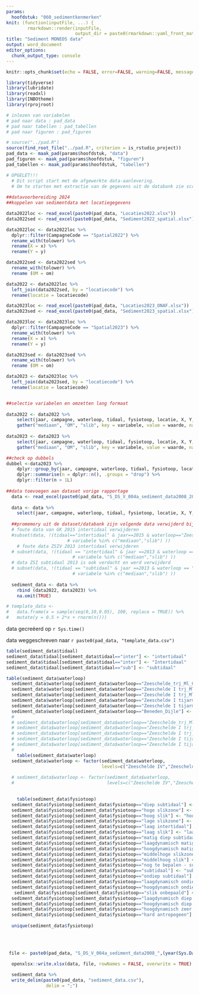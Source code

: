 ```yaml
---
params:
  hoofdstuk: "060_sedimentkenmerken"
knit: (function(inputFile, ...) {
        rmarkdown::render(inputFile,
                          output_dir = paste0(rmarkdown::yaml_front_matter(inputFile)$params$hoofdstuk, "/output"))})
title: "Sediment MONEOS data"
output: word_document
editor_options: 
  chunk_output_type: console
---
```



```r

knitr::opts_chunk$set(echo = FALSE, error=FALSE, warning=FALSE, message=FALSE, cache=FALSE, fig.showtext = TRUE, dpi = 300)

```



```r

library(tidyverse)
library(lubridate)
library(readxl)
library(INBOtheme)
library(rprojroot)


```


```r

# inlezen van variabelen
# pad naar data : pad_data
# pad naar tabellen : pad_tabellen
# pad naar figuren : pad_figuren

# source("../pad.R")
source(find_root_file("../pad.R", criterion = is_rstudio_project))
pad_data <- maak_pad(params$hoofdstuk, "data")
pad_figuren <- maak_pad(params$hoofdstuk, "figuren")
pad_tabellen <- maak_pad(params$hoofdstuk, "tabellen")

```


```r

# OPGELET!!!
  # Dit script start met de afgewerkte data-aanlevering.
  # Om te starten met extractie van de gegevens uit de databank zie script 2017
  
##datavoorbereiding 2024
##koppelen van sedimentdata met locatiegegevens

data2022loc <- read_excel(paste0(pad_data, "Locaties2022.xlsx"))
data2022sed <- read_excel(paste0(pad_data, "Sediment2022_spatial.xlsx"))

data2022loc <- data2022loc %>% 
  dplyr::filter(CampagneCode == "Spatial2022") %>% 
  rename_with(tolower) %>% 
  rename(X = x) %>% 
  rename(Y = y)

data2022sed <- data2022sed %>% 
  rename_with(tolower) %>% 
  rename (OM = om)

data2022 <- data2022loc %>% 
  left_join(data2022sed, by = "locatiecode") %>% 
  rename(locatie = locatiecode)

data2023loc <- read_excel(paste0(pad_data, "Locaties2023_ONAF.xlsx"))
data2023sed <- read_excel(paste0(pad_data, "Sediment2023_spatial.xlsx"))

data2023loc <- data2023loc %>% 
  dplyr::filter(CampagneCode == "Spatial2023") %>% 
  rename_with(tolower) %>% 
  rename(X = x) %>% 
  rename(Y = y)

data2023sed <- data2023sed %>% 
  rename_with(tolower) %>% 
  rename (OM = om)

data2023 <- data2023loc %>% 
  left_join(data2023sed, by = "locatiecode") %>% 
  rename(locatie = locatiecode)


##selectie variabelen en omzetten lang formaat
 
data2022 <- data2022 %>% 
    select(jaar, campagne, waterloop, tidaal, fysiotoop, locatie, X, Y, mediaan, OM, slib) %>% 
    gather("mediaan", "OM", "slib", key = variabele, value = waarde, na.rm = TRUE)  
  
data2023 <- data2023 %>% 
    select(jaar, campagne, waterloop, tidaal, fysiotoop, locatie, X, Y, mediaan, OM, slib) %>% 
    gather("mediaan", "OM", "slib", key = variabele, value = waarde, na.rm = TRUE)  

##check op dubbels  
dubbel <-data2023 %>%
    dplyr::group_by(jaar, campagne, waterloop, tidaal, fysiotoop, locatie, X, Y, variabele) %>%
    dplyr::summarise(n = dplyr::n(), .groups = "drop") %>%
    dplyr::filter(n > 1L)  
 
##data toevoegen aan dataset vorige rapportage
  data <- read_excel(paste0(pad_data, "S_DS_V_004a_sediment_data2008_2021_rapportage2023.xlsx"))
  
  data <- data %>% 
    select(jaar, campagne, waterloop, tidaal, fysiotoop, locatie, X, Y, variabele, waarde)
  
  ##promemory uit de dataset/databank zijn volgende data verwijderd bij de aanlevering naar VLIZ omdat ze foutief zijn gemeten:
  # foute data van GK 2015 intertidaal verwijderen
  #subset(data, !(tidaal=="intertidaal" & jaar==2015 & waterloop=="Zeeschelde IV" & 
                       # variabele %in% c("mediaan","slib") ))
    # foute data ZSIV 2013 intertidaal verwijderen
  # subset(data, !(tidaal == "intertidaal" & jaar ==2013 & waterloop == "Zeeschelde IV" &
                         # variabele %in% c("mediaan","slib") ))
  # data ZSI subtidaal 2013 is ook verdacht en werd verwijderd
  # subset(data, !(tidaal == "subtidaal" & jaar ==2013 & waterloop == "Zeeschelde I" &
                         # variabele %in% c("mediaan","slib") ))
  
  sediment_data <- data %>% 
    rbind (data2022, data2023) %>% 
    na.omit(TRUE)

# template_data <- 
#   data.frame(x = sample(seq(0,10,0.05), 100, replace = TRUE)) %>% 
#   mutate(y = 0.5 + 2*x + rnorm(n()))

```


data gecreëerd op `r Sys.time()`

data weggeschreven naar `r paste0(pad_data, "template_data.csv")`

```r

table(sediment_data$tidaal)
sediment_data$tidaal[sediment_data$tidaal=="inter"] <- "intertidaal"
sediment_data$tidaal[sediment_data$tidaal=="inter"] <- "Intertidaal"
sediment_data$tidaal[sediment_data$tidaal=="sub"] <- "subtidaal"

table(sediment_data$waterloop)
  sediment_data$waterloop[sediment_data$waterloop=="Zeeschelde_trj_Ml_Gb"] <- "Zeeschelde I_up"
  sediment_data$waterloop[sediment_data$waterloop=="Zeeschelde I trj_Ml_Gb"] <- "Zeeschelde I_up"
  sediment_data$waterloop[sediment_data$waterloop=="Zeeschelde I trj_Ml_Gb\r\n"] <- "Zeeschelde I_up"
  sediment_data$waterloop[sediment_data$waterloop=="Zeeschelde I tijarm Zwijnaarde"] <- "Zeeschelde I_up"
  sediment_data$waterloop[sediment_data$waterloop=="Zeeschelde I tijarm Zwijnaarde\r\n"] <- "Zeeschelde I-up"
  sediment_data$waterloop[sediment_data$waterloop=="Beneden_Dijle"] <- "Dijle"
  # 
  # sediment_data$waterloop[sediment_data$waterloop=="Zeeschelde_trj_Ml_Gb"] <- "Zeeschelde I"
  # sediment_data$waterloop[sediment_data$waterloop=="Zeeschelde I trj_Ml_Gb"] <- "Zeeschelde I"
  # sediment_data$waterloop[sediment_data$waterloop=="Zeeschelde I trj_Ml_Gb\r\n"] <- "Zeeschelde I"
  # sediment_data$waterloop[sediment_data$waterloop=="Zeeschelde I tijarm Zwijnaarde"] <- "Zeeschelde I"
  # sediment_data$waterloop[sediment_data$waterloop=="Zeeschelde I tijarm Zwijnaarde\r\n"] <- "Zeeschelde I"
  # 
    table(sediment_data$waterloop)
  sediment_data$waterloop <- factor(sediment_data$waterloop, 
                                    levels=c("Zeeschelde IV","Zeeschelde III","Zeeschelde II","Zeeschelde I","Zeeschelde I_up","Rupel","Durme","Nete","Dijle","Zenne"))
  
  # sediment_data$waterloop <- factor(sediment_data$waterloop, 
  #                                   levels=c("Zeeschelde IV","Zeeschelde III","Zeeschelde II","Zeeschelde I","Zeeschelde I_up","Rupel","Durme","Nete","Dijle","Zenne"))

  
    table(sediment_data$fysiotoop)
  sediment_data$fysiotoop[sediment_data$fysiotoop=="diep subtidaal"] <- "diep"
  sediment_data$fysiotoop[sediment_data$fysiotoop=="hoge slikzone"] <- "hoog"
  sediment_data$fysiotoop[sediment_data$fysiotoop=="hoog slik"] <- "hoog"
  sediment_data$fysiotoop[sediment_data$fysiotoop=="lage slikzone"] <- "laag"
  sediment_data$fysiotoop[sediment_data$fysiotoop=="laag intertidaal"] <- "laag"
  sediment_data$fysiotoop[sediment_data$fysiotoop=="laag slik"] <- "laag"
  sediment_data$fysiotoop[sediment_data$fysiotoop=="matig diep subtidaal"] <- "matig diep"
  sediment_data$fysiotoop[sediment_data$fysiotoop=="laagdynamisch matig diep subtidaal"] <- "matig diep"
  sediment_data$fysiotoop[sediment_data$fysiotoop=="hoogdynamisch matig diep subtidaal"] <- "matig diep"
  sediment_data$fysiotoop[sediment_data$fysiotoop=="middelhoge slikzone"] <- "midden"
  sediment_data$fysiotoop[sediment_data$fysiotoop=="middelhoog slik"] <- "midden"
  sediment_data$fysiotoop[sediment_data$fysiotoop=="nog te bepalen - sub"] <- "sub indet."
  sediment_data$fysiotoop[sediment_data$fysiotoop=="subtidaal"] <- "sub indet."
  sediment_data$fysiotoop[sediment_data$fysiotoop=="ondiep subtidaal"] <- "ondiep"
  sediment_data$fysiotoop[sediment_data$fysiotoop=="laagdynamisch ondiep subtidaal"] <- "ondiep"
  sediment_data$fysiotoop[sediment_data$fysiotoop=="hoogdynamisch ondiep subtidaal"] <- "ondiep"
   sediment_data$fysiotoop[sediment_data$fysiotoop=="slik onbepaald"] <- "inter indet."
  sediment_data$fysiotoop[sediment_data$fysiotoop=="laagdynamisch diep subtidaal"] <- "diep"
  sediment_data$fysiotoop[sediment_data$fysiotoop=="hoogdynamisch diep subtidaal"] <- "diep"
  sediment_data$fysiotoop[sediment_data$fysiotoop=="hoogdynamisch zeer diep subtidaal"] <- "diep"
  sediment_data$fysiotoop[sediment_data$fysiotoop=="hard antropogeen"] <- "hard substraat"
  
  unique(sediment_data$fysiotoop)
  
 
  
```


```r

 file <- paste0(pad_data, "S_DS_V_004a_sediment_data2008_",(year(Sys.Date())-1),"_rapportage",year(Sys.Date()),".xlsx")
  
  openxlsx::write.xlsx(data, file, rowNames = FALSE, overwrite = TRUE)

  sediment_data %>% 
  write_delim(paste0(pad_data, "sediment_data.csv"),
               delim = ";")

```




